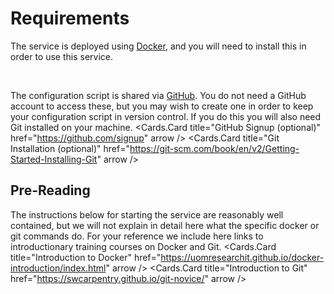 
# Requirements

The service is deployed using [Docker](https://www.docker.com/),
and you will need to install this in order to use this service.

<br/>
<Cards.Card
  title="Install Docker"
  href="https://www.docker.com/get-started/"
  arrow
/>

The configuration script is shared via [GitHub](https://www.github.com).
You do not need a GitHub account to access these,
but you may wish to create one in order to keep your configuration script in version control.
If you do this you will also need Git installed on your machine.
<Cards>
  <Cards.Card
    title="GitHub Signup (optional)"
    href="https://github.com/signup"
    arrow
  />
  <Cards.Card
    title="Git Installation (optional)"
    href="https://git-scm.com/book/en/v2/Getting-Started-Installing-Git"
    arrow
  />  
</Cards>

## Pre-Reading

The instructions below for starting the service are reasonably well contained,
but we will not explain in detail here what the specific docker or git commands do.
For your reference we include here links to introductionary training courses on Docker and Git. 
<Cards>
  <Cards.Card
    title="Introduction to Docker"
    href="https://uomresearchit.github.io/docker-introduction/index.html"
    arrow
  />
  <Cards.Card
    title="Introduction to Git"
    href="https://swcarpentry.github.io/git-novice/"
    arrow
  />  
</Cards>

